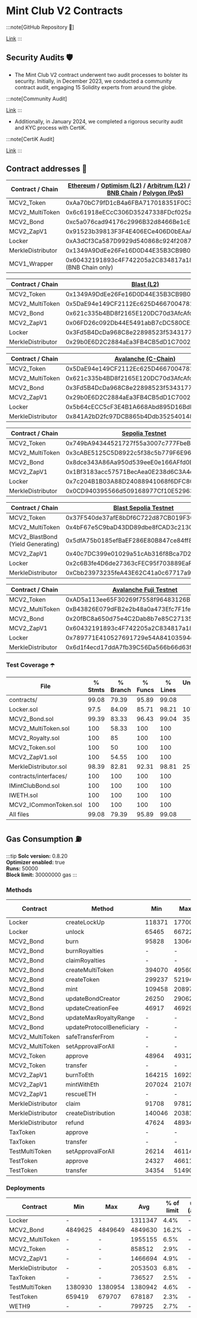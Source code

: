 
# Mint Club V2 Contracts


:::note[GitHub Repository 📁]

[Link](https://github.com/Steemhunt/mint.club-v2-contract)
:::

## Security Audits 🛡️

- The Mint Club V2 contract underwent two audit processes to bolster its security. Initially, in December 2023, we conducted a community contract audit, engaging 15 Solidity experts from around the globe.

:::note[Community Audit]

[Link](https://docs.mint.club/audit/com_audit)
:::

- Additionally, in January 2024, we completed a rigorous security audit and KYC process with CertiK.

:::note[CertiK Audit]

[Link](https://docs.mint.club/audit/report)
:::

## Contract addresses 📜

| Contract /  Chain | [Ethereum](https://etherscan.io) / [Optimism (L2)](https://optimistic.etherscan.io) / [Arbitrum (L2)](https://arbiscan.io) / [Base (L2)](https://basescan.org) / [BNB Chain](https://bscscan.com) / [Polygon (PoS)](https://polygonscan.com) |
| ----------------- | ------------------------------ |
| MCV2_Token        | 0xAa70bC79fD1cB4a6FBA717018351F0C3c64B79Df |
| MCV2_MultiToken   | 0x6c61918eECcC306D35247338FDcf025af0f6120A |
| MCV2_Bond         | 0xc5a076cad94176c2996B32d8466Be1cE757FAa27 |
| MCV2_ZapV1        | 0x91523b39813F3F4E406ECe406D0bEAaA9dE251fa |
| Locker            | 0xA3dCf3Ca587D9929d540868c924f208726DC9aB6 |
| MerkleDistributor | 0x1349A9DdEe26Fe16D0D44E35B3CB9B0CA18213a4 |
| MCV1_Wrapper      | 0x60432191893c4F742205a2C834817a1891feC435 (BNB Chain only) |  

| Contract /  Chain | [Blast (L2)](https://blastexplorer.io/) |
| ----------------- | --------------------------------------- |
| MCV2_Token        | 0x1349A9DdEe26Fe16D0D44E35B3CB9B0CA18213a4 |
| MCV2_MultiToken   | 0x5DaE94e149CF2112Ec625D46670047814aA9aC2a |
| MCV2_Bond         | 0x621c335b4BD8f2165E120DC70d3AfcAfc6628681 |
| MCV2_ZapV1        | 0x06FD26c092Db44E5491abB7cDC580CE24D93030c |
| Locker            | 0x3Fd5B4DcDa968C8e22898523f5343177F94ccfd1 |
| MerkleDistributor | 0x29b0E6D2C2884aEa3FB4CB5dD1C7002A8E10c724 |

| Contract /  Chain | [Avalanche (C-Chain)](https://snowtrace.io) |
| ----------------- | ------------------------------------------- |
| MCV2_Token        | 0x5DaE94e149CF2112Ec625D46670047814aA9aC2a |
| MCV2_MultiToken   | 0x621c335b4BD8f2165E120DC70d3AfcAfc6628681 |
| MCV2_Bond         | 0x3Fd5B4DcDa968C8e22898523f5343177F94ccfd1 |
| MCV2_ZapV1        | 0x29b0E6D2C2884aEa3FB4CB5dD1C7002A8E10c724 |
| Locker            | 0x5b64cECC5cF3E4B1A668Abd895D16BdDC0c77a17 |
| MerkleDistributor | 0x841A2bD2fc97DCB865b4Ddb352540148Bad2dB09 |

| Contract /  Chain | [Sepolia Testnet](https://sepolia.etherscan.io) |
| ----------------- | ---------------------------------------------- |
| MCV2_Token        | 0x749bA94344521727f55a3007c777FbeB5F52C2Eb |
| MCV2_MultiToken   | 0x3cABE5125C5D8922c5f38c5b779F6E96F563cdc0 |
| MCV2_Bond         | 0x8dce343A86Aa950d539eeE0e166AFfd0Ef515C0c |
| MCV2_ZapV1        | 0x1Bf3183acc57571BecAea0E238d6C3A4d00633da |
| Locker            | 0x7c204B1B03A88D24088941068f6DFC809f2fd022 |
| MerkleDistributor | 0x0CD940395566d509168977Cf10E5296302efA57A |

| Contract /  Chain | [Blast Sepolia Testnet](https://testnet.blastscan.io) |
| ----------------- | --------------------------------------------------- |
| MCV2_Token        | 0x37F540de37afE8bDf6C722d87CB019F30e5E406a |
| MCV2_MultiToken   | 0x4bF67e5C9baD43DD89dbe8fCAD3c213C868fe881 |
| MCV2_BlastBond (Yield Generating) | 0x5dfA75b0185efBaEF286E80B847ce84ff8a62C2d |
| MCV2_ZapV1        | 0x40c7DC399e01029a51cAb316f8Bca7D20DE31bad |
| Locker            | 0x2c6B3fe4D6de27363cFEC95f703889EaF6b770fB |
| MerkleDistributor | 0xCbb23973235feA43E62C41a0c67717a92a2467f2 |

| Contract /  Chain | [Avalanche Fuji Testnet](https://testnet.snowtrace.io) |
| ----------------- | ---------------------------------------------------- |
| MCV2_Token        | 0xAD5a113ee65F30269f7558f96483126B1FB60c4E |
| MCV2_MultiToken   | 0xB43826E079dFB2e2b48a0a473Efc7F1fe6391763 |
| MCV2_Bond         | 0x20fBC8a650d75e4C2Dab8b7e85C27135f0D64e89 |
| MCV2_ZapV1        | 0x60432191893c4F742205a2C834817a1891feC435 |
| Locker            | 0x789771E410527691729e54A84103594ee6Be6C3C |
| MerkleDistributor | 0x6d1f4ecd17ddA7fb39C56Da566b66d63f06671d9 |

### Test Coverage ☂️

| File                  | % Stmts | % Branch | % Funcs | % Lines | Uncovered Lines |
| --------------------- | ------- | -------- | ------- | ------- | --------------- |
| contracts/            | 99.08   | 79.39    | 95.89   | 99.08   |                 |
| Locker.sol            | 97.5    | 84.09    | 85.71   | 98.21   | 107             |
| MCV2_Bond.sol         | 99.39   | 83.33    | 96.43   | 99.04   | 351,721         |
| MCV2_MultiToken.sol   | 100     | 58.33    | 100     | 100     |                 |
| MCV2_Royalty.sol      | 100     | 85       | 100     | 100     |                 |
| MCV2_Token.sol        | 100     | 50       | 100     | 100     |                 |
| MCV2_ZapV1.sol        | 100     | 54.55    | 100     | 100     |                 |
| MerkleDistributor.sol | 98.39   | 82.81    | 92.31   | 98.81   | 257             |
| contracts/interfaces/ | 100     | 100      | 100     | 100     |                 |
| IMintClubBond.sol     | 100     | 100      | 100     | 100     |                 |
| IWETH.sol             | 100     | 100      | 100     | 100     |                 |
| MCV2_ICommonToken.sol | 100     | 100      | 100     | 100     |                 |
| All files             | 99.08   | 79.39    | 95.89   | 99.08   |                 |

## Gas Consumption ⛽️

:::tip
**Solc version:** 0.8.20  
**Optimizer enabled:** true  
**Runs:** 50000  
**Block limit:** 30000000 gas
:::

### Methods

| Contract          | Method                    | Min    | Max    | Avg    | # calls | usd (avg) |
| ----------------- | ------------------------- | ------ | ------ | ------ | ------- | --------- |
| Locker            | createLockUp              | 118371 | 177007 | 147544 | 40      | -         |
| Locker            | unlock                    | 65465  | 66722  | 66024  | 9       | -         |
| MCV2_Bond         | burn                      | 95828  | 130648 | 118254 | 43      | -         |
| MCV2_Bond         | burnRoyalties             | -      | -      | 79831  | 1       | -         |
| MCV2_Bond         | claimRoyalties            | -      | -      | 80107  | 3       | -         |
| MCV2_Bond         | createMultiToken          | 394070 | 495607 | 489206 | 104     | -         |
| MCV2_Bond         | createToken               | 299237 | 521942 | 495638 | 146     | -         |
| MCV2_Bond         | mint                      | 109458 | 208974 | 189745 | 104     | -         |
| MCV2_Bond         | updateBondCreator         | 26250  | 29062  | 28283  | 15      | -         |
| MCV2_Bond         | updateCreationFee         | 46917  | 46929  | 46924  | 5       | -         |
| MCV2_Bond         | updateMaxRoyaltyRange     | -      | -      | 29763  | 2       | -         |
| MCV2_Bond         | updateProtocolBeneficiary | -      | -      | 30150  | 1       | -         |
| MCV2_MultiToken   | safeTransferFrom          | -      | -      | 37867  | 1       | -         |
| MCV2_MultiToken   | setApprovalForAll         | -      | -      | 48812  | 26      | -         |
| MCV2_Token        | approve                   | 48964  | 49312  | 49220  | 36      | -         |
| MCV2_Token        | transfer                  | -      | -      | 32280  | 1       | -         |
| MCV2_ZapV1        | burnToEth                 | 164215 | 169230 | 166723 | 12      | -         |
| MCV2_ZapV1        | mintWithEth               | 207024 | 210787 | 208906 | 24      | -         |
| MCV2_ZapV1        | rescueETH                 | -      | -      | 34679  | 2       | -         |
| MerkleDistributor | claim                     | 91708  | 97812  | 95785  | 30      | -         |
| MerkleDistributor | createDistribution        | 140046 | 203810 | 188782 | 69      | -         |
| MerkleDistributor | refund                    | 47624  | 48934  | 48279  | 8       | -         |
| TaxToken          | approve                   | -      | -      | 46634  | 4       | -         |
| TaxToken          | transfer                  | -      | -      | 54349  | 4       | -         |
| TestMultiToken    | setApprovalForAll         | 26214  | 46114  | 45529  | 34      | -         |
| TestToken         | approve                   | 24327  | 46611  | 46057  | 169     | -         |
| TestToken         | transfer                  | 34354  | 51490  | 50452  | 117     | -         |

### Deployments

| Contract          | Min     | Max     | Avg     | % of limit | usd (avg) |
| ----------------- | ------- | ------- | ------- | ---------- | --------- |
| Locker            | -       | -       | 1311347 | 4.4%       | -         |
| MCV2_Bond         | 4849625 | 4849649 | 4849630 | 16.2%      | -         |
| MCV2_MultiToken   | -       | -       | 1955155 | 6.5%       | -         |
| MCV2_Token        | -       | -       | 858512  | 2.9%       | -         |
| MCV2_ZapV1        | -       | -       | 1466694 | 4.9%       | -         |
| MerkleDistributor | -       | -       | 2053503 | 6.8%       | -         |
| TaxToken          | -       | -       | 736527  | 2.5%       | -         |
| TestMultiToken    | 1380930 | 1380954 | 1380942 | 4.6%       | -         |
| TestToken         | 659419  | 679707  | 678187  | 2.3%       | -         |
| WETH9             | -       | -       | 799725  | 2.7%       | -         |
